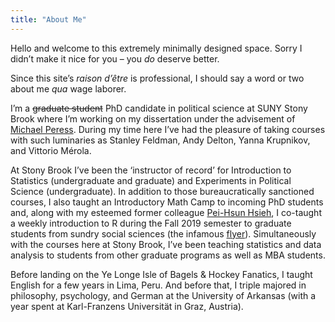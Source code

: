 ```yaml
---
title: "About Me"
---
```


Hello and welcome to this extremely minimally designed space. Sorry I didn't make it nice for you -- you _do_ deserve better. 

Since this site's *raison d'être* is professional, I should say a word or two about me *qua* wage laborer. 

I'm a <s>graduate student</s> PhD candidate in political science at SUNY Stony Brook where I'm working on my dissertation under the advisement of [Michael Peress](http://www.michaelperess.com/). During my time here I've had the pleasure of taking courses with such luminaries as Stanley Feldman, Andy Delton, Yanna Krupnikov, and Vittorio Mérola.

At Stony Brook I've been the 'instructor of record' for Introduction to Statistics (undergraduate and graduate) and Experiments in Political Science (undergraduate). In addition to those bureaucratically sanctioned courses, I also taught an Introductory Math Camp to incoming PhD students and, along with my esteemed former colleague [Pei-Hsun Hsieh](https://phsieh.com/), I co-taught a weekly introduction to R during the Fall 2019 semester to graduate students from sundry social sciences (the infamous [flyer](seven-ds.pdf)). Simultaneously with the courses here at Stony Brook, I've been teaching statistics and data analysis to students from other graduate programs as well as MBA students.

Before landing on the Ye Longe Isle of Bagels & Hockey Fanatics, I taught English for a few years in Lima, Peru. And before that, I triple majored in philosophy, psychology, and German at the University of Arkansas (with a year spent at Karl-Franzens Universität in Graz, Austria).